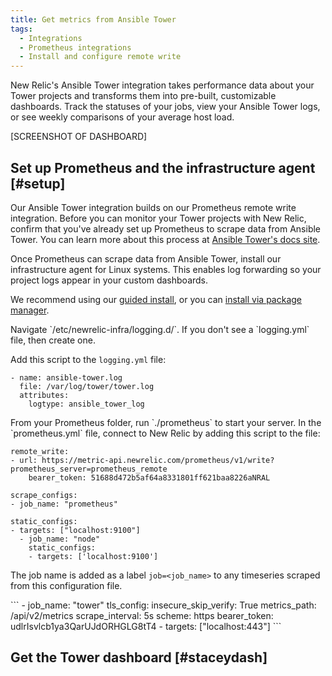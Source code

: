 ```yaml
---
title: Get metrics from Ansible Tower
tags:
  - Integrations
  - Prometheus integrations
  - Install and configure remote write
---
```


New Relic's Ansible Tower integration takes performance data about your Tower projects and transforms them into pre-built, customizable dashboards.  Track the statuses of your jobs, view your Ansible Tower logs, or see weekly comparisons of your average host load.

[SCREENSHOT OF DASHBOARD]

## Set up Prometheus and the infrastructure agent [#setup]

Our Ansible Tower integration builds on our Prometheus remote write integration. Before you can monitor your Tower projects with New Relic, confirm that you've already set up Prometheus to scrape data from Ansible Tower. You can learn more about this process at [Ansible Tower's docs site](https://docs.ansible.com/ansible-tower/latest/html/administration/metrics.html).

Once Prometheus can scrape data from Ansible Tower, install our infrastructure agent for Linux systems. This enables log forwarding so your project logs  appear in your custom dashboards. 

We recommend using our [guided install](https://one.newrelic.com/marketplace?account=1&state=9fc6e1c7-1ffb-1ff0-862d-1ea1ed4a1c31), or you can [install via package manager](/docs/infrastructure/install-infrastructure-agent/linux-installation/install-infrastructure-monitoring-agent-linux).

<CollapserGroup>
<Collapser
    id="logging"
    title="Step 1. Connect Ansible Tower logs to the infrastructure agent"
  >
Navigate `/etc/newrelic-infra/logging.d/`. If you don't see a `logging.yml` file, then create one.

Add this script to the `logging.yml` file:

```
- name: ansible-tower.log
  file: /var/log/tower/tower.log
  attributes:
    logtype: ansible_tower_log
```
</Collapser>
<Collapser
  id="integrate"
  title="Step 2. Integrate Prometheus in the New Relic platform"
  >
From your Prometheus folder, run `./prometheus` to start your server.  In the `prometheus.yml` file, connect to New Relic by adding this script to the file:

```
remote_write:
- url: https://metric-api.newrelic.com/prometheus/v1/write?prometheus_server=prometheus_remote
    bearer_token: 51688d472b5af64a8331801ff621baa8226aNRAL

scrape_configs:
- job_name: "prometheus"

static_configs:
- targets: ["localhost:9100"]
  - job_name: "node"
    static_configs:
    - targets: ['localhost:9100']
```

The job name is added as a label `job=<job_name>` to any timeseries scraped from this configuration file.

</Collapser>
<Collapser
  id="jobs"
  title="Step 3. Grab Ansible Tower metrics"
>
  ```
- job_name: "tower"
  tls_config:
      insecure_skip_verify: True
    metrics_path: /api/v2/metrics
    scrape_interval: 5s
    scheme: https
    bearer_token: udlrIsvlcb1ya3QarUJdORHGLG8tT4
      - targets: ["localhost:443"]
```
</Collapser>
</CollapserGroup>

## Get the Tower dashboard [#staceydash]

